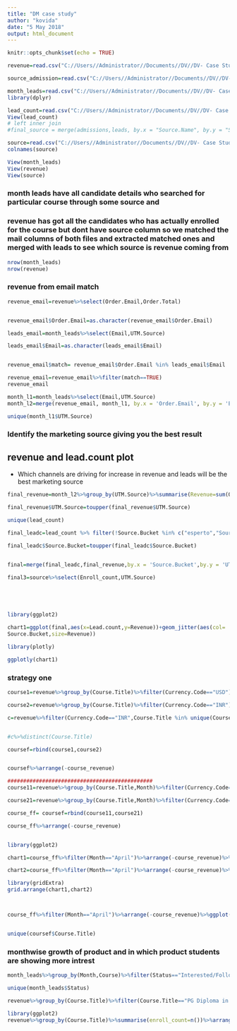 ---
title: "DM case study"
author: "kovida"
date: "5 May 2018"
output: html_document
---

```{r setup, include=FALSE}
knitr::opts_chunk$set(echo = TRUE)

revenue=read.csv("C://Users//Administrator//Documents//DV//DV- Case Study//final_revenue.csv")

source_admission=read.csv("C://Users//Administrator//Documents//DV//DV- Case Study//Source_wise_Addmission_1.csv")

month_leads=read.csv("C://Users//Administrator//Documents//DV//DV- Case Study//leads.csv")
library(dplyr)

lead_count=read.csv("C://Users//Administrator//Documents//DV//DV- Case Study//Source_wise_lead.csv")
View(lead_count)
# left inner join
#final_source = merge(admissions,leads, by.x = "Source.Name", by.y = "Source.Bucket")

source=read.csv("C://Users//Administrator//Documents//DV//DV- Case Study//final_source.csv")
colnames(source)
```


```{r}
View(month_leads)
View(revenue)
View(source)

```

### month leads have all candidate details who searched for particular course through some source and 
###  revenue has got all the candidates who has actually enrolled for the course but dont have source column so we matched the mail columns of both files and extracted matched ones and merged with leads to see which source is revenue coming from

```{r}
nrow(month_leads)
nrow(revenue)
```

### revenue from email match

```{r}
revenue_email=revenue%>%select(Order.Email,Order.Total)


revenue_email$Order.Email=as.character(revenue_email$Order.Email)

```

```{r}
leads_email=month_leads%>%select(Email,UTM.Source)

leads_email$Email=as.character(leads_email$Email)



```




```{r}
revenue_email$match= revenue_email$Order.Email %in% leads_email$Email

```

```{r}
revenue_email=revenue_email%>%filter(match==TRUE)
revenue_email

```


```{r}
month_l1=month_leads%>%select(Email,UTM.Source)
month_l2=merge(revenue_email, month_l1, by.x = 'Order.Email', by.y = 'Email')

unique(month_l1$UTM.Source)

```


### Identify the marketing source giving you the best result
## revenue and lead.count plot
- Which channels are driving for increase in revenue and leads will be the best marketing source
```{r}
final_revenue=month_l2%>%group_by(UTM.Source)%>%summarise(Revenue=sum(Order.Total))

final_revenue$UTM.Source=toupper(final_revenue$UTM.Source)


```


```{r}
unique(lead_count)
```

```{r}
final_leadc=lead_count %>% filter(!Source.Bucket %in% c("esperto","Source Not Available","Null","Publisher"," Adcano","Others"))

final_leadc$Source.Bucket=toupper(final_leadc$Source.Bucket)


final=merge(final_leadc,final_revenue,by.x = 'Source.Bucket',by.y = 'UTM.Source')

final3=source%>%select(Enroll_count,UTM.Source)






```

```{r}
library(ggplot2)

chart1=ggplot(final,aes(x=Lead.count,y=Revenue))+geom_jitter(aes(col=
Source.Bucket,size=Revenue))

library(plotly)

ggplotly(chart1)


```

### strategy one
```{r}
course1=revenue%>%group_by(Course.Title)%>%filter(Currency.Code=="USD")%>%summarise(course_revenue=sum(Amount)*68/length(unique(Student.Name)))

course2=revenue%>%group_by(Course.Title)%>%filter(Currency.Code=="INR")%>%summarise(course_revenue=sum(Amount)/length(unique(Student.Name)))

c=revenue%>%filter(Currency.Code=="INR",Course.Title %in% unique(Course.Title))%>%arrange(-Amount)%>%select(Course.Title,Amount)


#c%>%distinct(Course.Title)

coursef=rbind(course1,course2)


coursef%>%arrange(-course_revenue)

##############################################
course11=revenue%>%group_by(Course.Title,Month)%>%filter(Currency.Code=="USD")%>%summarise(course_revenue=sum(Amount)*68)

course21=revenue%>%group_by(Course.Title,Month)%>%filter(Currency.Code=="INR")%>%summarise(course_revenue=sum(Amount))

course_ff= coursef=rbind(course11,course21)

course_ff%>%arrange(-course_revenue)


library(ggplot2)

chart1=course_ff%>%filter(Month=="April")%>%arrange(-course_revenue)%>%tail(20)%>%ggplot(aes(x=Course.Title,y = course_revenue))+geom_bar(stat="Identity",aes(fill=Month))+coord_flip()

chart2=course_ff%>%filter(Month=="April")%>%arrange(-course_revenue)%>%head(20)%>%ggplot(aes(x=Course.Title,y = course_revenue))+geom_bar(stat="Identity",aes(fill=Month))+coord_flip()

library(gridExtra)
grid.arrange(chart1,chart2)



course_ff%>%filter(Month=="April")%>%arrange(-course_revenue)%>%ggplot(aes(x=Course.Title,y = course_revenue))+geom_bar(stat="Identity",aes(fill=Month))


unique(coursef$Course.Title)
```

### monthwise growth of product and in which product  students are showing more intrest

```{r}
month_leads%>%group_by(Month,Course)%>%filter(Status=="Interested/Follow Up","Already Applied ",)%>%summarise(count=n())


```

```{r}
unique(month_leads$Status)
```

```{r}
revenue%>%group_by(Course.Title)%>%filter(Course.Title=="PG Diploma in Data Science (Full-time)")%>%summarise(enroll_count=n())
```




```{r}
library(ggplot2)
revenue%>%group_by(Course.Title)%>%summarise(enroll_count=n())%>%arrange(-enroll_count)%>%head(10)%>%ggplot(aes(x=reorder(Course.Title,enroll_count),y=enroll_count,fill=Course.Title))+geom_bar(stat = "Identity")+theme(axis.text.x = element_blank())+xlab

``` 

